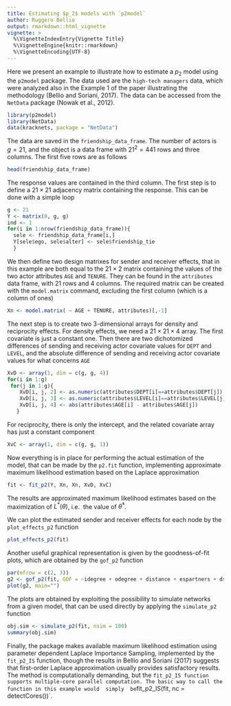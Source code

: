 ```yaml
---
title: Estimating $p_2$ models with `p2model`
author: Ruggero Bellio
output: rmarkdown::html_vignette
vignette: >
  %\VignetteIndexEntry{Vignette Title}
  %\VignetteEngine{knitr::rmarkdown}
  %\VignetteEncoding{UTF-8}
---
```


Here we present an example to illustrate how to estimate a $p_2$ model using
the `p2model` package.  The data used are the `high-tech managers` data, which were analyzed also in the  Example 1 of the paper illustrating 
the methodology (Bellio and Soriani, 2017). The data can be accessed
from the `NetData` package (Nowak et al., 2012).

```r
library(p2model)
library(NetData)
data(kracknets, package = "NetData")
```

The data are saved in the `friendship_data_frame`. The number of actors is $g=21$, and the object is a  data frame
with $21^2=441$ rows and three columns. The first five rows are as follows
```r
head(friendship_data_frame)
```
The response values are contained in the third column.  The first step is to define a $21 \times 21$ adjacency matrix containing the response. This can be done with a simple loop
```r
g <- 21
Y <- matrix(0, g, g)
ind <- 1
for(i in 1:nrow(friendship_data_frame)){
  sele <- friendship_data_frame[i,]
  Y[sele$ego, sele$alter] <- sele$friendship_tie 	
  }
```
We then define two design matrixes for sender and receiver effects, that in this example are both equal to the $21 \times 2$
matrix containing the values of the two actor attributes `AGE` and 
`TENURE`. They  can be found in the `attributes` data frame,
with 21 rows and 4 columns. The required  matrix  can be created with the `model.matrix` command, excluding the first column (which is a 
column of ones)
```r
Xn <- model.matrix( ~ AGE + TENURE, attributes)[,-1]     
```
The next step is to create two 3-dimensional arrays for density and reciprocity effects. For density effects, we need a $21 \times 21 \times 4$ 
array. The first covariate is just a constant one. Then there are two 
dichotomized differences of sending and receiving actor covariate values for `DEPT` and `LEVEL`, and  the absolute difference of sending and receiving actor covariate values
for what concerns `AGE`
```r
XvD <- array(1, dim = c(g, g, 4))
for(i in 1:g)
 for(j in 1:g){ 
    XvD[i, j, 2] <- as.numeric(attributes$DEPT[i]==attributes$DEPT[j])
    XvD[i, j, 3] <- as.numeric(attributes$LEVEL[i]==attributes$LEVEL[j])
    XvD[i, j, 4] <- abs(attributes$AGE[i] - attributes$AGE[j])
   }
```
For reciprocity, there is only the intercept, and the related covariate array has just a  constant component
```r
XvC <- array(1, dim = c(g, g, 1))     
```
Now everything is in place for performing the actual estimation of the model,
that can be made by the `p2.fit` function, implementing approximate maximum
likelihood estimation based on the Laplace approximation
```r
fit <- fit_p2(Y, Xn, Xn, XvD, XvC)    
```
The results are approximated maximum likelihood estimates based on the maximization of $L^*(\theta)$, i.e. 
the value of $\hat\theta^*$. 


We can plot the estimated sender and receiver effects for each node by
the `plot_effects_p2` function
```r
plot_effects_p2(fit)
```

Another useful graphical representation is given by the goodness-of-fit plots, which
are obtained by the `gof_p2` function
```r
par(mfrow = c(2, 3))
g2 <- gof_p2(fit, GOF = ~idegree + odegree + distance + espartners + dspartners + triadcensus)
plot(g2, main="")
```

The plots are obtained by exploiting  the possibility to simulate networks from a given model, 
that can be used directly by applying the 
`simulate_p2` function
```r
obj.sim <- simulate_p2(fit, nsim = 100)
summary(obj.sim)
```
Finally, the package makes available maximum likelihood estimation using 
parameter dependent Laplace Importance Sampling, implemented by the `fit_p2_IS`
function, though the results in Bellio and Soriani (2017) suggests that first-order
Laplace approximation usually provides satisfactory results. The method is computationally
demanding, but the `fit_p2_IS function supports multiple-core parallel computation. The
basic way to call the function in this example would  simply  be 
`fit_p2_IS(fit, nc = detectCores())`.

